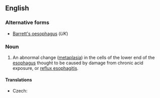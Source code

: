 ==English==
{{wikipedia}}

===Alternative forms===
* [[Barrett's oesophagus]] (''UK'')

===Noun===
{{en-noun|-}}

# {{context|US|pathology|lang=en}} An abnormal change ([[metaplasia]]) in the cells of the lower end of the [[esophagus]] thought to be caused by damage from chronic acid exposure, or [[reflux esophagitis]].

====Translations====
{{trans-top|medical condition}}
* Czech: {{t-|cs|Barrettův jícen|m}}
{{trans-mid}}
{{trans-bottom}}